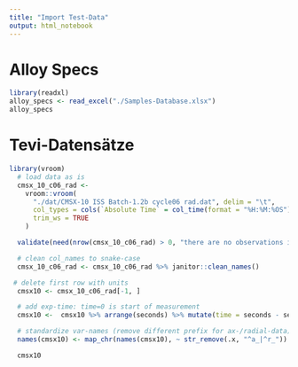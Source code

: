 ```yaml
---
title: "Import Test-Data"
output: html_notebook
---
```


# Alloy Specs

```r
library(readxl)
alloy_specs <- read_excel("./Samples-Database.xlsx")
alloy_specs
```

# Tevi-Datensätze

```r
library(vroom)
  # load data as is
  cmsx_10_c06_rad <-
    vroom::vroom(
      "./dat/CMSX-10 ISS Batch-1.2b cycle06 rad.dat", delim = "\t",
      col_types = cols(`Absolute Time` = col_time(format = "%H:%M:%OS"), .default = col_double()),
      trim_ws = TRUE
    )

  validate(need(nrow(cmsx_10_c06_rad) > 0, "there are no observations in uploaded data"))

  # clean col_names to snake-case
  cmsx_10_c06_rad <- cmsx_10_c06_rad %>% janitor::clean_names()

 # delete first row with units
  cmsx10 <- cmsx_10_c06_rad[-1, ]

  # add exp-time: time=0 is start of measurement
  cmsx10 <-  cmsx10 %>% arrange(seconds) %>% mutate(time = seconds - seconds[1])

  # standardize var-names (remove different prefix for ax-/radial-data)
  names(cmsx10) <- map_chr(names(cmsx10), ~ str_remove(.x, "^a_|^r_"))

  cmsx10
```

